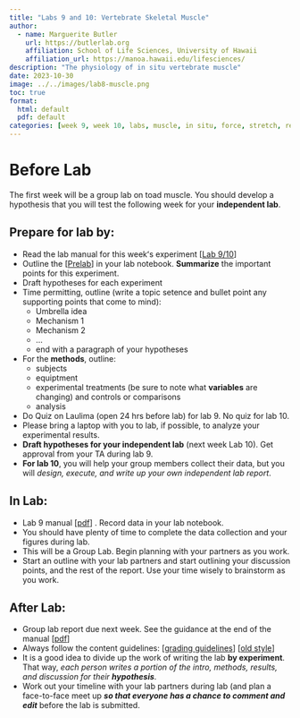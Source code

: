```yaml
---
title: "Labs 9 and 10: Vertebrate Skeletal Muscle"
author:
  - name: Marguerite Butler  
    url: https://butlerlab.org
    affiliation: School of Life Sciences, University of Hawaii
    affiliation_url: https://manoa.hawaii.edu/lifesciences/
description: "The physiology of in situ vertebrate muscle"
date: 2023-10-30
image: ../../images/lab8-muscle.png
toc: true
format: 
  html: default
  pdf: default
categories: [week 9, week 10, labs, muscle, in situ, force, stretch, recruitment, twitch, tetanus, temperature]
---
```


# Before Lab

The first week will be a group lab on toad muscle. You should develop a hypothesis that you will test the following week for your __independent lab__. 

:::{.callout-note}
# Prepare for lab by:
- Read the lab manual for this weekʻs experiment \[[Lab 9/10](Lab9-10-toad-muscle-protocol.pdf)\]   
- Outline the \[[Prelab](../../labs-misc/lab-notebook.qmd#sec-prelab)\] in your lab notebook. **Summarize** the important points for this experiment.
- Draft hypotheses for each experiment
- Time permitting, outline (write a topic setence and bullet point any supporting points that come to mind):
  + Umbrella idea
  + Mechanism 1
  + Mechanism 2 
  + ...
  + end with a paragraph of your hypotheses 
- For the __methods__, outline:
  + subjects
  + equiptment 
  + experimental treatments (be sure to note what __variables__ are changing) and controls or comparisons
  + analysis
- Do Quiz on Laulima (open 24 hrs before lab) for lab 9. No quiz for lab 10.
- Please bring a laptop with you to lab, if possible, to analyze your experimental results.
- __Draft hypotheses for your independent lab__ (next week Lab 10). Get approval from your TA during lab 9.
- __For lab 10__, you will help your group members collect their data, but you will _design, execute, and write up your own independent lab report_.  
:::


## In Lab: 

- Lab 9 manual \[[pdf](Lab9-10-toad-muscle-protocol.pdf)\] . Record data in your lab notebook. 
- You should have plenty of time to complete the data collection and your figures during lab.  
- This will be a Group Lab. Begin planning with your partners as you work. 
- Start an outline with your lab partners and start outlining your discussion points, and the rest of the report. Use your time wisely to brainstorm as you work.   

## After Lab: 

- Group lab report due next week. See the guidance at the end of the manual \[[pdf](Lab9-10-toad-muscle-protocol.pdf)\]  
- Always follow the content guidelines: \[[grading guidelines](../../labs-misc/handouts/Revised_Zool430L_lab_report_guidelines.pdf)\] \[[old style](../../labs-misc/handouts/Zool430lab_report_guidelines.pdf)\]
- It is a good idea to divide up the work of writing the lab __by experiment__. That way, _each person writes a portion of the intro, methods, results, and discussion for their __hypothesis___. 
- Work out your timeline with your lab partners during lab (and plan a face-to-face meet up ___so that everyone has a chance to comment and edit___ before the lab is submitted. 

